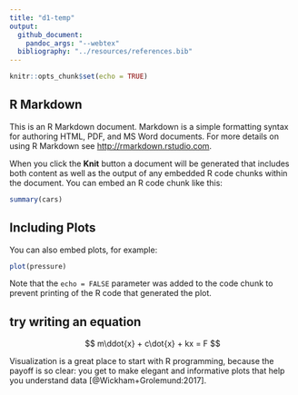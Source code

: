 ```yaml
---
title: "d1-temp"
output: 
  github_document: 
    pandoc_args: "--webtex"
  bibliography: "../resources/references.bib"
---
```


```r
knitr::opts_chunk$set(echo = TRUE)
```

## R Markdown

This is an R Markdown document. Markdown is a simple formatting syntax for authoring HTML, PDF, and MS Word documents. For more details on using R Markdown see <http://rmarkdown.rstudio.com>.

When you click the **Knit** button a document will be generated that includes both content as well as the output of any embedded R code chunks within the document. You can embed an R code chunk like this:

```r
summary(cars)
```

## Including Plots

You can also embed plots, for example:

```r
plot(pressure)
```

Note that the `echo = FALSE` parameter was added to the code chunk to prevent printing of the R code that generated the plot.

##  try writing an equation 


$$
m\ddot{x} + c\dot{x} + kx = F
$$

Visualization is a great place to start with R programming, because the payoff is 
so clear: you get to make elegant and informative plots that help you understand 
data [@Wickham+Grolemund:2017]. 
